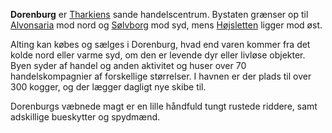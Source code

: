 {{title:Dorenburg}}
{{author:Laura Holmegaard}}
{{timestamp:2010-01-13T18:06:02Z}}
{{copyright:Dorenburg}}
'''Dorenburg''' er [[Tharkien|Tharkiens]] sande handelscentrum. Bystaten grænser op til [[Alvonsaria]] mod nord og [[Sølvborg]] mod syd, mens [[Højsletten]] ligger mod øst.

Alting kan købes og sælges i Dorenburg, hvad end varen kommer fra det kolde nord eller varme syd, om den er levende dyr eller livløse objekter. Byen syder af handel og anden aktivitet og huser over 70 handelskompagnier af forskellige størrelser. I havnen er der plads til over 300 kogger, og der lægger dagligt nye skibe til.

Dorenburgs væbnede magt er en lille håndfuld tungt rustede riddere, samt adskillige bueskytter og spydmænd.